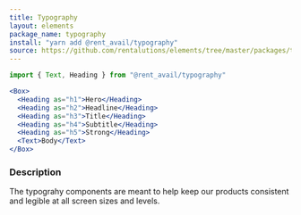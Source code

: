 ```yaml
---
title: Typography
layout: elements
package_name: typography
install: "yarn add @rent_avail/typography"
source: https://github.com/rentalutions/elements/tree/master/packages/typograhy
---
```


```js
import { Text, Heading } from "@rent_avail/typography"
```

```jsx live
<Box>
  <Heading as="h1">Hero</Heading>
  <Heading as="h2">Headline</Heading>
  <Heading as="h3">Title</Heading>
  <Heading as="h4">Subtitle</Heading>
  <Heading as="h5">Strong</Heading>
  <Text>Body</Text>
</Box>
```

### Description

The typograhy components are meant to help keep our products consistent and legible at all screen sizes and levels.

